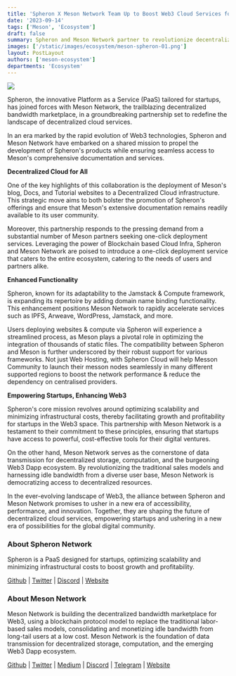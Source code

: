 ```yaml
---
title: 'Spheron X Meson Network Team Up to Boost Web3 Cloud Services for Startups'
date: '2023-09-14'
tags: ['Meson', 'Ecosystem']
draft: false
summary: Spheron and Meson Network partner to revolutionize decentralized cloud services, empowering startups and enhancing Web3 capabilities through innovative solutions and one-click deployment services.
images: ['/static/images/ecosystem/meson-spheron-01.png']
layout: PostLayout
authors: ['meson-ecosystem']
departments: 'Ecosystem'
---
```


![](/static/images/ecosystem/meson-spheron-01.png)

Spheron, the innovative Platform as a Service (PaaS) tailored for startups, has joined forces with Meson Network, the trailblazing decentralized bandwidth marketplace, in a groundbreaking partnership set to redefine the landscape of decentralized cloud services.

In an era marked by the rapid evolution of Web3 technologies, Spheron and Meson Network have embarked on a shared mission to propel the development of Spheron's products while ensuring seamless access to Meson's comprehensive documentation and services.

**Decentralized Cloud for All**

One of the key highlights of this collaboration is the deployment of Meson's blog, Docs, and Tutorial websites to a Decentralized Cloud infrastructure. This strategic move aims to both bolster the promotion of Spheron's offerings and ensure that Meson's extensive documentation remains readily available to its user community.

Moreover, this partnership responds to the pressing demand from a substantial number of Meson partners seeking one-click deployment services. Leveraging the power of Blockchain based Cloud Infra, Spheron and Meson Network are poised to introduce a one-click deployment service that caters to the entire ecosystem, catering to the needs of users and partners alike.

**Enhanced Functionality**

Spheron, known for its adaptability to the Jamstack & Compute framework, is expanding its repertoire by adding domain name binding functionality. This enhancement positions Meson Network to rapidly accelerate services such as IPFS, Arweave, WordPress, Jamstack, and more.

Users deploying websites & compute via Spheron will experience a streamlined process, as Meson plays a pivotal role in optimizing the integration of thousands of static files. The compatibility between Spheron and Meson is further underscored by their robust support for various frameworks. 
Not just Web Hosting, with Spheron Cloud will help Messon Community to launch their messon nodes seamlessly in many different supported regions to boost the network performance & reduce the dependency on centralised providers.

**Empowering Startups, Enhancing Web3**

Spheron's core mission revolves around optimizing scalability and minimizing infrastructural costs, thereby facilitating growth and profitability for startups in the Web3 space. This partnership with Meson Network is a testament to their commitment to these principles, ensuring that startups have access to powerful, cost-effective tools for their digital ventures.

On the other hand, Meson Network serves as the cornerstone of data transmission for decentralized storage, computation, and the burgeoning Web3 Dapp ecosystem. By revolutionizing the traditional sales models and harnessing idle bandwidth from a diverse user base, Meson Network is democratizing access to decentralized resources.

In the ever-evolving landscape of Web3, the alliance between Spheron and Meson Network promises to usher in a new era of accessibility, performance, and innovation. Together, they are shaping the future of decentralized cloud services, empowering startups and ushering in a new era of possibilities for the global digital community.

### **About Spheron Network**

Spheron is a PaaS designed for startups, optimizing scalability and minimizing infrastructural costs to boost growth and profitability.

[Github](https://github.com/spheronFdn) | [Twitter](https://twitter.com/SpheronFdn) | [Discord](https://discord.com/invite/ahxuCtm) | [Website](https://spheron.network/)

### **About Meson Network**

Meson Network is building the decentralized bandwidth marketplace for Web3, using a blockchain protocol model to replace the traditional labor-based sales models, consolidating and monetizing idle bandwidth from long-tail users at a low cost. Meson Network is the foundation of data transmission for decentralized storage, computation, and the emerging Web3 Dapp ecosystem.

[Github](https://github.com/daqnext) | [Twitter](https://twitter.com/NetworkMeson) | [Medium](https://medium.com/meson-network) | [Discord](https://discord.com/invite/z6YfSHDkmS) | [Telegram](https://t.me/mesonnetwork) | [Website](https://meson.network/)